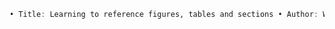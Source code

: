 ```r
• Title: Learning to reference figures, tables and sections • Author: Write your name • Date information • The file will render to html • Include the following in the YAML (and delete any other constant that might be in the file): output: bookdown::html_document2 keep_md: true
```

